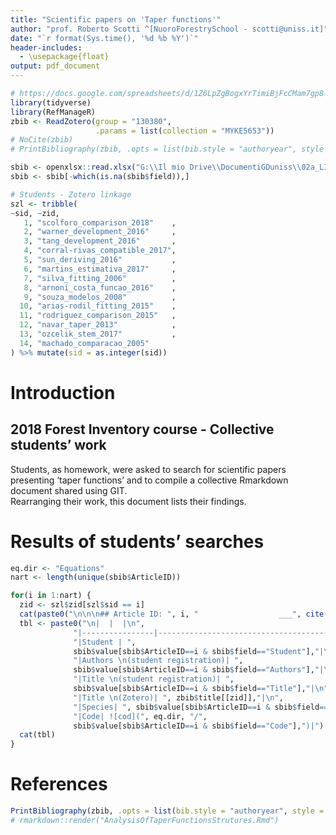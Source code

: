 ```yaml
---
title: "Scientific papers on 'Taper functions'"
author: "prof. Roberto Scotti ^[NuoroForestrySchool - scotti@uniss.it]"
date: "`r format(Sys.time(), '%d %b %Y')`"
header-includes:
  - \usepackage{float}
output: pdf_document
---
```


```r
# https://docs.google.com/spreadsheets/d/1Z6LpZgBogxYrTimiBjFcCMam7gp8-YNeH2sdAiNf8i4/edit#gid=0 
library(tidyverse)
library(RefManageR)
zbib <- ReadZotero(group = "130380", 
                   .params = list(collection = "MYKE5653"))
# NoCite(zbib)
# PrintBibliography(zbib, .opts = list(bib.style = "authoryear", style = "markdown"))

sbib <- openxlsx::read.xlsx("G:\\Il mio Drive\\DocumentiGDuniss\\02a_LITERATURE\\TAPER\\Taper_StudentsSearch2018\\Taper_StudentsSearch.xlsx")
sbib <- sbib[-which(is.na(sbib$field)),]

# Students - Zotero linkage
szl <- tribble(
~sid, ~zid,
   1, "scolforo_comparison_2018"    ,
   2, "warner_development_2016"     ,
   3, "tang_development_2016"       ,
   4, "corral-rivas_compatible_2017",
   5, "sun_deriving_2016"           ,
   6, "martins_estimativa_2017"     ,
   7, "silva_fitting_2006"          ,
   8, "arnoni_costa_funcao_2016"    ,
   9, "souza_modelos_2008"          ,
  10, "arias-rodil_fitting_2015"    ,
  11, "rodriguez_comparison_2015"   ,
  12, "navar_taper_2013"            ,
  13, "ozcelik_stem_2017"           ,
  14, "machado_comparacao_2005" 
) %>% mutate(sid = as.integer(sid))


```
# Introduction

## 2018 Forest Inventory course - Collective students' work
Students, as homework, were asked to search for scientific papers presenting 'taper functions' and to compile a collective Rmarkdown document shared using GIT.  
Rearranging their work, this document lists their findings.  

# Results of students' searches

```r
eq.dir <- "Equations"
nart <- length(unique(sbib$ArticleID))

for(i in 1:nart) {
  zid <- szl$zid[szl$sid == i]
  cat(paste0("\n\n\n## Article ID: ", i, "                  ___", cite(zid, zbib ),"___"))
  tbl <- paste0("\n|  |  |\n",
              "|----------------|-------------------------------------------------------|\n",
              "|Student | ",
              sbib$value[sbib$ArticleID==i & sbib$field=="Student"],"|\n",
              "|Authors \n(student registration)| ",
              sbib$value[sbib$ArticleID==i & sbib$field=="Authors"],"|\n",
              "|Title \n(student registration)| ",
              sbib$value[sbib$ArticleID==i & sbib$field=="Title"],"|\n",
              "|Title \n(Zotero)| ", zbib$title[[zid]],"|\n",
              "|Species| ", sbib$value[sbib$ArticleID==i & sbib$field=="Species"],"|\n",
              "|Code| ![cod](", eq.dir, "/", 
              sbib$value[sbib$ArticleID==i & sbib$field=="Code"],")|")
  cat(tbl)
}
```


# References
```r
PrintBibliography(zbib, .opts = list(bib.style = "authoryear", style = "markdown"))
# rmarkdown::render("AnalysisOfTaperFunctionsStrutures.Rmd")

```
